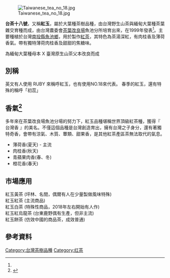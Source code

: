 [[File:Taiwanese_tea_no_18.jpg|thumb]]

'''台茶十八號'''，又稱'''紅玉'''，屬於大葉種茶樹品種，由台灣野生山茶與緬甸大葉種茶葉雜交育種而成，由台灣農委會[[行政院農業委員會茶業改良場|茶葉改良場]]魚池分所培育出來，在1999年發表<ref name="ltn_1999"/>。主要種植於台灣[[南投縣|南投縣]][[魚池鄉_(台灣)|魚池鄉]]，用於製作[[紅茶|紅茶]]，其特色為茶湯深紅，有肉桂香及薄荷香氣。帶有獨特薄荷肉桂香及甜甜的焦糖味。

為緬甸大葉種母本 X 臺灣原生山茶父本改良而成

== 別稱 ==
英文有人使用 RUBY 來稱呼紅玉，也有使用NO.18來代表。
春季的紅玉，還有特殊的稱呼「初蕊」

== 香氣<ref name="香氣">{{Cite web |url = https://www.hanyitea.tw/single-post/ruby/ |title = 臺灣的茶樹：紅玉 |author = [http://www.hanyitea.tw 荼公子韓奕] |date = 2020-02-15 |language = zh-tw |access-date = 2020-04-24 |archive-date = 2021-02-05 |archive-url = https://web.archive.org/web/20210205194148/https://www.hanyitea.tw/single-post/ruby/ |dead-url = no }}</ref> ==
多年來在茶葉改良場魚池分場的努力下，紅玉品種堪稱世界頂級紅茶種，獲得『 台灣香 』的美名。不僅這個品種是台灣創造育出，擁有台灣之子身分，還有著獨特奇香，會帶有涼氣、木質、蕈類、甜果香，是其他紅茶產區茶無法取代的氣息。

* 薄荷香(夏天) - 主流
* 肉桂香(秋天)
* 青蘋果肉香(春、冬)
* 橙花香(春天)

== 市場應用 ==
紅玉黃茶 (坪林、名間，偶爾有人在少量製做風味特殊)<br>
紅玉紅茶 (主流商品)<br>
紅玉白茶 (特殊性商品，2018年左右開始有人作)<br>
紅玉紅烏龍茶 (台東鹿野偶有生產，但非主流)<br>
紅玉餅茶 (仿效中國的商品茶，成效普通)<br>

==參考資料==

{{Reflist|refs=

<ref name="ltn_1999">{{cite news | url=https://food.ltn.com.tw/article/5091 | title=聞名全球的台茶18號，怎麼泡才好喝？ | author=王威文、張引璋、劉庭箏 | publisher=[[自由時報|自由時報]] | date=2017-04-30 | accessdate=2020-04-22 | language=zh-tw | archive-date=2018-06-14 | archive-url=https://web.archive.org/web/20180614222155/http://food.ltn.com.tw/article/5091 | dead-url=no }}</ref>

}}

{{Asbox}}
[[Category:台灣茶樹品種|Category:台灣茶樹品種]]
[[Category:红茶|Category:红茶]]
